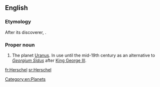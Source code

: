 ==English==

===Etymology===
After its discoverer, {{w|Sir William Herschel}}.

===Proper noun===
{{en-proper noun}}

# {{lb|en|astronomy|obsolete}} The planet [[Uranus]]. In use until the mid-19th century as an alternative to ''[[Georgium Sidus]]'' after [[w:George III of the United Kingdom|King George III]].

[[Category:en:Planets]]

[[fr:Herschel]]
[[sr:Herschel]]